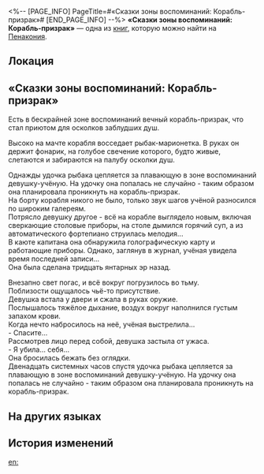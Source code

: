 <%-- [PAGE_INFO]
PageTitle=#«Сказки зоны воспоминаний: Корабль-призрак»#
[END_PAGE_INFO] --%>
{{Дополнить}}
{{Книга Инфобокс
|id           = 376
|partIds      = 190671
|Название     = 
|Изображение  = Предмет Книга Пенакония.png
|Мир          = Пенакония
|Томов        = 1
|Автор        = <!--нужно добавить-->
|Описание     = Сборник сказок, в которых рассказывается история о корабле-призраке, вечно курсирующем по зоне воспоминаний.
|Том1         = {{tx}}
|Источник1    = {{tx|Отсутствует источник}}
|Персонажи    = 
|Фракции      = 
}}
'''«Сказки зоны воспоминаний: Корабль-призрак»''' — одна из [[Книги|книг]], которую можно найти на [[Пенакония]].

==Локация==
{{Отметка карты|<!--название карты-->|<!--id отметки-->}}

==«Сказки зоны воспоминаний: Корабль-призрак»==
Есть в бескрайней зоне воспоминаний вечный корабль-призрак, что стал приютом для осколков заблудших душ.

Высоко на мачте корабля восседает рыбак-марионетка. В руках он держит фонарик, на голубое свечение которого, будто живые, слетаются и забираются на палубу осколки душ.

Однажды удочка рыбака цепляется за плавающую в зоне воспоминаний девушку-учёную. На удочку она попалась не случайно - таким образом она планировала проникнуть на корабль-призрак.<br />
На борту корабля никого не было, только звук шагов учёной разносился по широким галереям.<br />
Потрясло девушку другое - всё на корабле выглядело новым, включая сверкающие столовые приборы, на столе дымился горячий суп, а из автоматического фортепиано струилась мелодия...<br />
В каюте капитана она обнаружила голографическую карту и работающие приборы. Однако, заглянув в журнал, учёная увидела время последней записи...<br />
Она была сделана тридцать янтарных эр назад.

Внезапно свет погас, и всё вокруг погрузилось во тьму.<br />
Поблизости ощущалось чьё-то присутствие.<br />
Девушка встала у двери и сжала в руках оружие.<br />
Послышалось тяжёлое дыхание, воздух вокруг наполнился густым запахом крови.<br />
Когда нечто набросилось на неё, учёная выстрелила...<br />
- Спасите...<br />
Рассмотрев лицо перед собой, девушка застыла от ужаса.<br />
- Я убила... себя...<br />
Она бросилась бежать без оглядки.<br />
Двенадцать системных часов спустя удочка рыбака цепляется за плавающую в зоне воспоминаний девушку-учёную. На удочку она попалась не случайно - таким образом она планировала проникнуть на корабль-призрак.

==На других языках==
{{На других языках
|en   = Memory Zone Fairy Tales: The Ghost Ship
|zhs  = 忆域童话•幽灵船故事
|zht  = 憶域童話•幽靈船故事
|ja   = 記憶域童話・幽霊船の物語
|ko   = 기억의 영역 동화•유령선 이야기
|es   = Cuentos de hadas de la Zona de los Recuerdos: El barco fantasma
|fr   = Contes de la Zone de mémoire&nbsp;: le vaisseau fantôme
|ru   = «Сказки зоны воспоминаний: Корабль-призрак»
|th   = นิทาน "เขตแดนความทรงจำ": เรื่องราวของเรือผี
|vi   = Cổ Tích Vùng Hồi Ức: Câu Chuyện Thuyền Ma
|de   = Speicherbereich-Märchen: Das Geisterschiff
|id   = Dongeng Memory Zone: Kisah Kapal Hantu
|pt   = Contos de Fadas da Zona da Memória: O Navio Fantasma
}}

==История изменений==
{{История изменений|3.5}}

[[en:]]